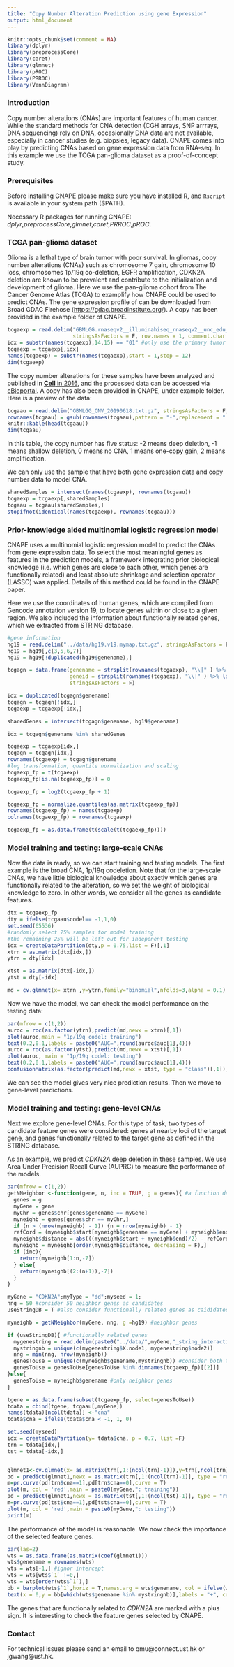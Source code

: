 ```yaml
---
title: "Copy Number Alteration Prediction using gene Expression"
output: html_document
---
```

```r
knitr::opts_chunk$set(comment = NA)
library(dplyr)
library(preprocessCore)
library(caret)
library(glmnet)
library(pROC)
library(PRROC)
library(VennDiagram)
```
### Introduction

Copy number alterations (CNAs) are important features of human cancer. While the standard methods for CNA detection (CGH arrays, SNP arrrays, DNA sequencing) rely on DNA, occasionally DNA data are not available, especially in cancer studies (e.g. biopsies, legacy data). CNAPE comes into play by predicting CNAs based on gene expression data from RNA-seq. In this example we use the TCGA pan-glioma dataset as a proof-of-concept study.

### Prerequisites
Before installing CNAPE please make sure you have installed [R](https://cran.r-project.org/), and ```Rscript``` is available in your system path ($PATH).

Necessary R packages for running CNAPE: *dplyr*,*preprocessCore*,*glmnet*,*caret*,*PRROC*,*pROC*.

### TCGA pan-glioma dataset
Glioma is a lethal type of brain tumor with poor survival. In gliomas, copy number alterations (CNAs) such as chromosome 7 gain, chromosome 10 loss, chromosomes 1p/19q co-deletion, EGFR amplification, CDKN2A deletion are known to be prevalent and contribute to the initialization and development of glioma. Here we use the pan-glioma cohort from The Cancer Genome Atlas (TCGA) to examplify how CNAPE could be used to predict CNAs.
The gene expression profile of can be downloaded from Broad GDAC Firehose (<https://gdac.broadinstitute.org/>). A copy has been provided in the example folder of CNAPE.
```r
tcgaexp = read.delim("GBMLGG.rnaseqv2__illuminahiseq_rnaseqv2__unc_edu__Level_3__RSEM_genes_normalized__data.data.txt.gz", 
                     stringsAsFactors = F, row.names = 1, comment.char = "#")
idx = substr(names(tcgaexp),14,15) == "01" #only use the primary tumor samples
tcgaexp = tcgaexp[,idx]
names(tcgaexp) = substr(names(tcgaexp),start = 1,stop = 12)
dim(tcgaexp)
```

The copy number alterations for these samples have been analyzed and published in [**Cell** in 2016](https://www.cell.com/cell/fulltext/S0092-8674(15)01692-X), and the processed data can be accessed via [cBioportal](https://www.cbioportal.org/study/summary?id=lgggbm_tcga_pub). A copy has also been provided in CNAPE, under example folder. Here is a preview of the data:
```r
tcgaau = read.delim("GBMLGG_CNV_20190618.txt.gz", stringsAsFactors = F, comment.char = "#", row.names = 1)
rownames(tcgaau) = gsub(rownames(tcgaau),pattern = "-",replacement = ".") # "-" ==> "." 
knitr::kable(head(tcgaau))
dim(tcgaau)
```

In this table, the copy number has five status: -2 means deep deletion, -1 means shallow deletion, 0 means no CNA, 1 means one-copy gain, 2 means amplification.

We can only use the sample that have both gene expression data and copy number data to model CNA.
```r
sharedSamples = intersect(names(tcgaexp), rownames(tcgaau))
tcgaexp = tcgaexp[,sharedSamples]
tcgaau = tcgaau[sharedSamples,]
stopifnot(identical(names(tcgaexp), rownames(tcgaau)))
```

### Prior-knowledge aided multinomial logistic regression model

CNAPE uses a multinomial logistic regression model to predict the CNAs from gene expression data. To select the most meaningful genes as features in the prediction models, a framework integrating prior biological knowledge (i.e. which genes are close to each other, which genes are functionally related) and least absolute shrinkage and selection operator (LASSO) was applied. Details of this method could be found in the CNAPE paper.

Here we use the coordinates of human genes, which are compiled from Gencode annotation version 19, to locate genes within or close to a given region. We also included the information about functionally related genes, which we extracted from STRING database.


```r
#gene information
hg19 = read.delim("../data/hg19.v19.mymap.txt.gz", stringsAsFactors = F)
hg19 = hg19[,c(3,5,6,7)]
hg19 = hg19[!duplicated(hg19$genename),]

tcgagn = data.frame(genename = strsplit(rownames(tcgaexp), "\\|" ) %>% lapply( "[[", 1 ) %>% unlist(), 
                    geneid = strsplit(rownames(tcgaexp), "\\|" ) %>% lapply( "[[", 2 ) %>% unlist(),
                    stringsAsFactors = F)

idx = duplicated(tcgagn$genename)
tcgagn = tcgagn[!idx,]
tcgaexp = tcgaexp[!idx,]

sharedGenes = intersect(tcgagn$genename, hg19$genename)

idx = tcgagn$genename %in% sharedGenes

tcgaexp = tcgaexp[idx,]
tcgagn = tcgagn[idx,]
rownames(tcgaexp) = tcgagn$genename
#log transformation, quantile normalization and scaling
tcgaexp_fp = t(tcgaexp)
tcgaexp_fp[is.na(tcgaexp_fp)] = 0

tcgaexp_fp = log2(tcgaexp_fp + 1)

tcgaexp_fp = normalize.quantiles(as.matrix(tcgaexp_fp))
rownames(tcgaexp_fp) = names(tcgaexp)
colnames(tcgaexp_fp) = rownames(tcgaexp)

tcgaexp_fp = as.data.frame(t(scale(t(tcgaexp_fp))))
```

### Model training and testing: large-scale CNAs

Now the data is ready, so we can start training and testing models. The first example is the broad CNA, 1p/19q codeletion. Note that for the large-scale CNAs, we have little biological knowledge about exactly which genes are functionally related to the alteration, so we set the weight of biological knowledge to zero. In other words, we consider all the genes as candidate features.

```r
dtx = tcgaexp_fp
dty = ifelse(tcgaau$codel== -1,1,0)
set.seed(65536)
#randomly select 75% samples for model training
#the remaining 25% will be left out for indepenent testing
idx = createDataPartition(dty,p = 0.75,list = F)[,1] 
xtrn = as.matrix(dtx[idx,])
ytrn = dty[idx]

xtst = as.matrix(dtx[-idx,])
ytst = dty[-idx]

md = cv.glmnet(x= xtrn ,y=ytrn,family="binomial",nfolds=3,alpha = 0.1)
```

Now we have the model, we can check the model performance on the testing data:
``` r
par(mfrow = c(1,2))
auroc = roc(as.factor(ytrn),predict(md,newx = xtrn)[,1])
plot(auroc,main = "1p/19q codel: training")
text(0.2,0.1,labels = paste0("AUC=",round(auroc$auc[1],4)))
auroc = roc(as.factor(ytst),predict(md,newx = xtst)[,1])
plot(auroc, main = "1p/19q codel: testing")
text(0.2,0.1,labels = paste0("AUC=",round(auroc$auc[1],4)))
confusionMatrix(as.factor(predict(md,newx = xtst, type = "class")[,1]),as.factor( ytst),positive = '1')
```

We can see the model gives very nice prediction results. Then we move to gene-level predictions.

### Model training and testing: gene-level CNAs
Next we explore gene-level CNAs. For this type of task, two types of candidate feature genes were considered: genes at nearby loci of the target gene, and genes functionally related to the target gene as defined in the STRING database.

As an example, we predict *CDKN2A* deep deletion in these samples. We use Area Under Precision Recall Curve (AUPRC) to measure the performance of the models.
```r
par(mfrow = c(1,2))
getNNeighbor <-function(gene, n, inc = TRUE, g = genes){ #a function defined to get the nearest N genes of a given gene
  genes = g
  myGene = gene
  myChr = genes$chr[genes$genename == myGene]
  myneighb = genes[genes$chr == myChr,]
  if (n > (nrow(myneighb) - 1)) {n = nrow(myneighb) - 1}
  refCord = (myneighb$start[myneighb$genename == myGene] + myneighb$end[myneighb$genename == myGene])/2
  myneighb$distance = abs(((myneighb$start + myneighb$end)/2) - refCord)
  myneighb = myneighb[order(myneighb$distance, decreasing = F),]
  if (inc){
    return(myneighb[1:n,-7])
  } else{
    return(myneighb[(2:(n+1)),-7])
  }
}

myGene = "CDKN2A";myType = "dd";myseed = 1;
nng = 50 #consider 50 neighbor genes as candidates
useStringDB = T #also consider functionally related genes as caididates

myneighb = getNNeighbor(myGene, nng, g =hg19) #neighbor genes

if (useStringDB){ #functionally related genes
  mygenestring = read.delim(paste0("../data/",myGene,"_string_interactions.tsv"), stringsAsFactors = F)
  mystringnb = unique(c(mygenestring$X.node1, mygenestring$node2))
  nng = min(nng, nrow(myneighb))
  genesToUse = unique(c(myneighb$genename,mystringnb)) #consider both types
  genesToUse = genesToUse[genesToUse %in% dimnames(tcgaexp_fp)[[2]]]
}else{
  genesToUse = myneighb$genename #only neighbor genes
}

tgene = as.data.frame(subset(tcgaexp_fp, select=genesToUse))
tdata = cbind(tgene, tcgaau[,myGene])
names(tdata)[ncol(tdata)] <-"cna"
tdata$cna = ifelse(tdata$cna < -1, 1, 0)

set.seed(myseed)
idx = createDataPartition(y= tdata$cna, p = 0.7, list =F)
trn = tdata[idx,]
tst = tdata[-idx,]


glmnet1<-cv.glmnet(x= as.matrix(trn[,1:(ncol(trn)-1)]),y=trn[,ncol(trn)],family="binomial",nfolds=3,alpha = 0.1)#
pd = predict(glmnet1,newx = as.matrix(trn[,1:(ncol(trn)-1)], type = "response"))
m=pr.curve(pd[trn$cna==1],pd[trn$cna==0],curve = T)
plot(m, col = 'red',main = paste0(myGene,": training"))
pd = predict(glmnet1,newx = as.matrix(tst[,1:(ncol(tst)-1)], type = "response"))
m=pr.curve(pd[tst$cna==1],pd[tst$cna==0],curve = T)
plot(m, col = 'red',main = paste0(myGene,": testing"))
print(m)
```
The performance of the model is reasonable. We now check the importance of the selected feature genes.
```r
par(las=2)
wts = as.data.frame(as.matrix(coef(glmnet1)))
wts$genename = rownames(wts)
wts = wts[-1,] #ignor intercept
wts = wts[wts$`1` !=0,]
wts = wts[order(wts$`1`),]
bb = barplot(wts$`1`,horiz = T,names.arg = wts$genename, col = ifelse(wts$`1`>0,'red','blue'),cex.names  = 0.7,xlab = "Weight")
text(x = 0,y = bb[which(wts$genename %in% mystringnb)],labels = "+", col = "black")
```

The genes that are functionally related to *CDKN2A* are marked with a plus sign. It is interesting to check the feature genes selected by CNAPE.

### Contact
For technical issues please send an email to qmu@connect.ust.hk or jgwang@ust.hk.


